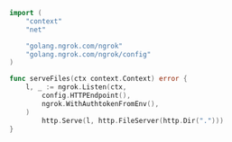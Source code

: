 ```go
import (
	"context"
	"net"

	"golang.ngrok.com/ngrok"
	"golang.ngrok.com/ngrok/config"
)

func serveFiles(ctx context.Context) error {
	l, _ := ngrok.Listen(ctx,
		config.HTTPEndpoint(),
		ngrok.WithAuthtokenFromEnv(),
	)
        http.Serve(l, http.FileServer(http.Dir(".")))
}
```
